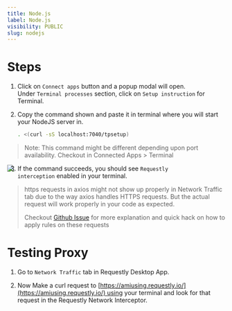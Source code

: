 ```yaml
---
title: Node.js
label: Node.js
visibility: PUBLIC
slug: nodejs
---
```


# Steps

1. Click on `Connect apps` button and a popup modal will open. Under `Terminal processes` section, click on `Setup instruction` for Terminal.

2) Copy the command shown and paste it in terminal where you will start your NodeJS server in.

   ```bash
   . <(curl -sS localhost:7040/tpsetup) 
   ```

> Note: This command might be different depending upon port availability. Checkout in Connected Apps > Terminal

<Image src="https://imagedelivery.net/IEMzXmjRvW0g933AN5ejrA/wwwnotionso-image-prod-files-secures3us-west-2amazonawscom-8e04dd23-74cd-4c44-8158-4238eac359d1-6ff487a6-4101-4d75-a8f7-1e5ccfc126aa-ss-2_14png/public" align="left" />

3. If the command succeeds, you should see `Requestly interception` enabled in your terminal.

> https requests in axios might not show up properly in Network Traffic tab due to the way axios handles HTTPS requests. But the actual request will work properly in your code as expected.
>
> Checkout [Github Issue](https://github.com/requestly/requestly/issues/301) for more explanation and quick hack on how to apply rules on these requests

# Testing Proxy

1. Go to `Network Traffic` tab in Requestly Desktop App.

2) Now Make a curl request to [https://amiusing.requestly.io/](https://amiusing.requestly.io/) using your terminal and look for that request in the Requestly Network Interceptor.

```bash
```
